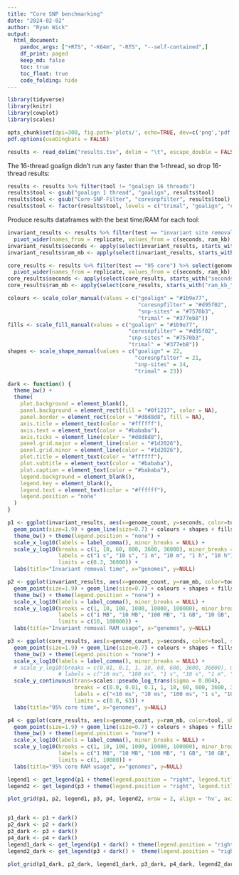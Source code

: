 ```yaml
---
title: "Core SNP benchmarking"
date: "2024-02-02"
author: "Ryan Wick"
output:
  html_document:
    pandoc_args: ["+RTS", "-K64m", "-RTS", "--self-contained",]
    df_print: paged
    keep_md: false
    toc: true
    toc_float: true
    code_folding: hide
---
```

```r
library(tidyverse)
library(knitr)
library(cowplot)
library(scales)

opts_chunk$set(dpi=300, fig.path='plots/', echo=TRUE, dev=c('png','pdf'), warning=FALSE, message=FALSE)
pdf.options(useDingbats = FALSE)
```


```r
results <- read_delim("results.tsv", delim = "\t", escape_double = FALSE, trim_ws = TRUE)
```

The 16-thread goalign didn't run any faster than the 1-thread, so drop 16-thread results:
```r
results <- results %>% filter(tool != "goalign 16 threads")
results$tool <- gsub("goalign 1 thread", "goalign", results$tool)
results$tool <- gsub("Core-SNP-Filter", "coresnpfilter", results$tool)
results$tool <- factor(results$tool, levels = c("trimal", "goalign", "coresnpfilter", "snp-sites"))
```

Produce results dataframes with the best time/RAM for each tool:
```r
invariant_results <- results %>% filter(test == "invariant site removal") %>% select(genome_count, replicate, tool, seconds, ram_kb) %>%
  pivot_wider(names_from = replicate, values_from = c(seconds, ram_kb), names_sep = "_")
invariant_results$seconds <- apply(select(invariant_results, starts_with("seconds_")), 1, FUN = min, na.rm = TRUE)
invariant_results$ram_mb <- apply(select(invariant_results, starts_with("ram_kb_")), 1, FUN = min, na.rm = TRUE) / 1000.0

core_results <- results %>% filter(test == "95 core") %>% select(genome_count, replicate, tool, seconds, ram_kb) %>%
  pivot_wider(names_from = replicate, values_from = c(seconds, ram_kb), names_sep = "_")
core_results$seconds <- apply(select(core_results, starts_with("seconds_")), 1, FUN = min, na.rm = TRUE)
core_results$ram_mb <- apply(select(core_results, starts_with("ram_kb_")), 1, FUN = min, na.rm = TRUE) / 1000.0
```



```r
colours <- scale_color_manual(values = c("goalign" = "#1b9e77",
                                         "coresnpfilter" = "#d95f02",
                                         "snp-sites" = "#7570b3",
                                         "trimal" = "#377eb8"))
fills <- scale_fill_manual(values = c("goalign" = "#1b9e77",
                                      "coresnpfilter" = "#d95f02",
                                      "snp-sites" = "#7570b3",
                                      "trimal" = "#377eb8"))
shapes <- scale_shape_manual(values = c("goalign" = 22,
                                        "coresnpfilter" = 21,
                                        "snp-sites" = 24,
                                        "trimal" = 23))

dark <- function() {
  theme_bw() +
  theme(
    plot.background = element_blank(),
    panel.background = element_rect(fill = "#0f1217", color = NA),
    panel.border = element_rect(color = "#d8d8d8", fill = NA),
    axis.title = element_text(color = "#ffffff"),
    axis.text = element_text(color = "#bababa"),
    axis.ticks = element_line(color = "#d8d8d8"),
    panel.grid.major = element_line(color = "#1d2026"),
    panel.grid.minor = element_line(color = "#1d2026"),
    plot.title = element_text(color = "#ffffff"),
    plot.subtitle = element_text(color = "#bababa"),
    plot.caption = element_text(color = "#bababa"),
    legend.background = element_blank(),
    legend.key = element_blank(),
    legend.text = element_text(color = "#ffffff"),
    legend.position = "none"
  )
}

p1 <- ggplot(invariant_results, aes(x=genome_count, y=seconds, color=tool, shape=tool, fill=tool)) +
  geom_point(size=1.9) + geom_line(size=0.7) + colours + shapes + fills +
  theme_bw() + theme(legend.position = "none") +
  scale_x_log10(labels = label_comma(), minor_breaks = NULL) +
  scale_y_log10(breaks = c(1, 10, 60, 600, 3600, 36000), minor_breaks = NULL,
                labels = c("1 s", "10 s", "1 m", "10 m", "1 h", "10 h"),
                limits = c(0.3, 36000)) +
  labs(title="Invariant removal time", x="genomes", y=NULL)

p2 <- ggplot(invariant_results, aes(x=genome_count, y=ram_mb, color=tool, shape=tool, fill=tool)) +
  geom_point(size=1.9) + geom_line(size=0.7) + colours + shapes + fills +
  theme_bw() + theme(legend.position = "none") +
  scale_x_log10(labels = label_comma(), minor_breaks = NULL) +
  scale_y_log10(breaks = c(1, 10, 100, 1000, 10000, 100000), minor_breaks = NULL,
                labels = c("1 MB", "10 MB", "100 MB", "1 GB", "10 GB", "100 GB"),
                limits = c(10, 100000)) +
  labs(title="Invariant removal RAM usage", x="genomes", y=NULL)

p3 <- ggplot(core_results, aes(x=genome_count, y=seconds, color=tool, shape=tool, fill=tool)) +
  geom_point(size=1.9) + geom_line(size=0.7) + colours + shapes + fills +
  theme_bw() + theme(legend.position = "none") +
  scale_x_log10(labels = label_comma(), minor_breaks = NULL) +
  # scale_y_log10(breaks = c(0.01, 0.1, 1, 10, 60, 600, 3600, 36000), minor_breaks = NULL,
                # labels = c("10 ms", "100 ms", "1 s", "10 s", "1 m", "10 m", "1 h", "10 h")) +
  scale_y_continuous(trans=scales::pseudo_log_trans(sigma = 0.004),
                     breaks = c(0.0, 0.01, 0.1, 1, 10, 60, 600, 3600, 36000), minor_breaks = NULL,
                     labels = c("<10 ms", "10 ms", "100 ms", "1 s", "10 s", "1 m", "10 m", "1 h", "10 h"),
                     limits = c(0.0, 63)) +
  labs(title="95% core time", x="genomes", y=NULL)

p4 <- ggplot(core_results, aes(x=genome_count, y=ram_mb, color=tool, shape=tool, fill=tool)) +
  geom_point(size=1.9) + geom_line(size=0.7) + colours + shapes + fills +
  theme_bw() + theme(legend.position = "none") +
  scale_x_log10(labels = label_comma(), minor_breaks = NULL) +
  scale_y_log10(breaks = c(1, 10, 100, 1000, 10000, 100000), minor_breaks = NULL,
                labels = c("1 MB", "10 MB", "100 MB", "1 GB", "10 GB", "100 GB"),
                limits = c(1, 10000)) +
  labs(title="95% core RAM usage", x="genomes", y=NULL)

legend1 <- get_legend(p1 + theme(legend.position = "right", legend.title=element_blank()))
legend2 <- get_legend(p3 + theme(legend.position = "right", legend.title=element_blank()))

plot_grid(p1, p2, legend1, p3, p4, legend2, nrow = 2, align = 'hv', axis = 'l', rel_widths=c(0.5, 0.5, 0.2))


p1_dark <- p1 + dark()
p2_dark <- p2 + dark()
p3_dark <- p3 + dark()
p4_dark <- p4 + dark()
legend1_dark <- get_legend(p1 + dark() + theme(legend.position = "right", legend.title=element_blank()))
legend2_dark <- get_legend(p3 + dark() +  theme(legend.position = "right", legend.title=element_blank()))

plot_grid(p1_dark, p2_dark, legend1_dark, p3_dark, p4_dark, legend2_dark, nrow = 2, align = 'hv', axis = 'l', rel_widths=c(0.5, 0.5, 0.2))
```
